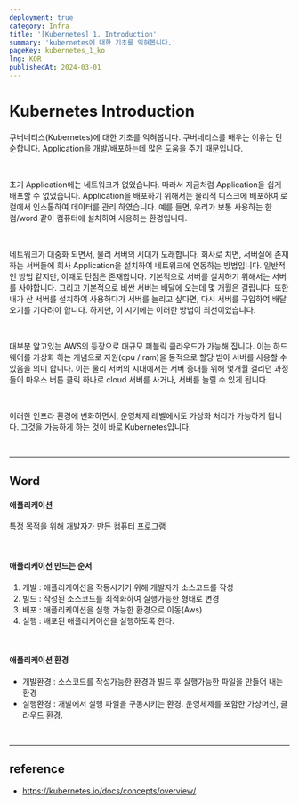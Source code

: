 ```yaml
---
deployment: true
category: Infra
title: '[Kubernetes] 1. Introduction'
summary: 'kubernetes에 대한 기초를 익혀봅니다.'
pageKey: kubernetes_1_ko
lng: KOR
publishedAt: 2024-03-01
---
```


# Kubernetes Introduction

쿠버네티스(Kubernetes)에 대한 기초를 익혀봅니다. 쿠버네티스를 배우는 이유는 단순합니다. Application을
개발/배포하는데 많은 도움을 주기 때문입니다.

<br />

초기 Application에는 네트워크가 없었습니다. 따라서 지금처럼 Application을 쉽게 배포할 수 없었습니다.
Application을 배포하기 위해서는 물리적 디스크에 배포하여 로컬에서 인스톨하여 데이터를
관리 하였습니다. 예를 들면, 우리가 보통 사용하는 <codeline>한컴/word</codeline> 같이 컴퓨터에 설치하여
사용하는 환경입니다.

<br />

네트워크가 대중화 되면서, 물리 서버의 시대가 도래합니다.
회사로 치면, 서버실에 존재하는 서버들에 회사 Application을 설치하여 네트워크에 연동하는 방법입니다.
일반적인 방법 같지만, 이때도 단점은 존재합니다. 기본적으로 서버를 설치하기 위해서는 서버를 사야합니다.
그리고 기본적으로 비싼 서버는 배달에 오는데 몇 개월은 걸립니다.
또한 내가 산 서버를 설치하여 사용하다가 서버를 늘리고 싶다면, 다시 서버를 구입하여 배달오기를 기다려야 합니다.
하지만, 이 시기에는 이러한 방법이 최선이었습니다.

<br />

대부분 알고있는 AWS의 등장으로 대규모 퍼블릭 클라우드가 가능해 집니다.
이는 하드웨어를 가상화 하는 개념으로 자원(cpu / ram)을 동적으로 할당 받아 서버를 사용할 수 있음을 의미 합니다.
이는 물리 서버의 시대에서는 서버 증대를 위해 몇개월 걸리던 과정들이 마우스 버튼 클릭 하나로 cloud 서버를 사거나, 서버를 늘릴 수 있게 됩니다.

<br />

이러한 인프라 환경에 변화하면서, 운영체제 레벨에서도 가상화 처리가 가능하게 됩니다. 그것을 가능하게 하는 것이 바로 <codeline>Kubernetes</codeline>입니다.

<br />
<hr />

## Word

#### 애플리케이션

특정 목적을 위해 개발자가 만든 컴퓨터 프로그램

<br />

#### 애플리케이션 만드는 순서

1. 개발 : 애플리케이션을 작동시키기 위해 개발자가 소스코드를 작성
2. 빌드 : 작성된 소스코드를 최적화하여 실행가능한 형태로 변경
3. 배포 : 애플리케이션을 실행 가능한 환경으로 이동(Aws)
4. 실행 : 배포된 애플리케이션을 실행하도록 한다.

<br />

#### 애플리케이션 환경

- 개발환경 : 소스코드를 작성가능한 환경과 빌드 후 실행가능한 파일을 만들어 내는 환경
- 실행환경 : 개발에서 실행 파일을 구동시키는 환경. 운영체제를 포함한 가상머신, 클라우드 환경.

<br />
<hr />

## reference

- https://kubernetes.io/docs/concepts/overview/
